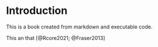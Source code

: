 
# Introduction

This is a book created from markdown and executable code.

This an that [@Rcore2021; @Fraser2013]